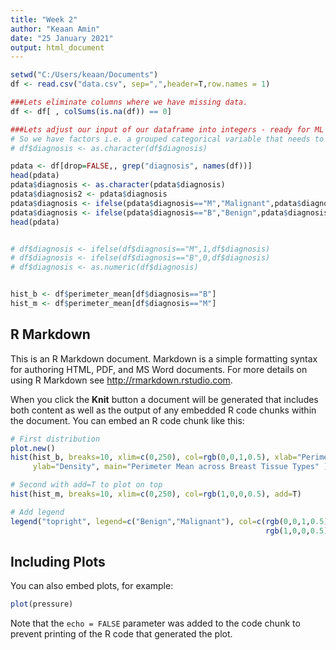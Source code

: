 ---
title: "Week 2"
author: "Keaan Amin"
date: "25 January 2021"
output: html_document
---

```{r setup, include=FALSE}
setwd("C:/Users/keaan/Documents")
df <- read.csv("data.csv", sep=",",header=T,row.names = 1)

###Lets eliminate columns where we have missing data.
df <- df[ , colSums(is.na(df)) == 0]

###Lets adjust our input of our dataframe into integers - ready for ML
# So we have factors i.e. a grouped categorical variable that needs to be converted to characters [short strings of text] -> numeric
# df$diagnosis <- as.character(df$diagnosis)

pdata <- df[drop=FALSE,, grep("diagnosis", names(df))]
head(pdata)
pdata$diagnosis <- as.character(pdata$diagnosis)
pdata$diagnosis2 <- pdata$diagnosis
pdata$diagnosis <- ifelse(pdata$diagnosis=="M","Malignant",pdata$diagnosis)
pdata$diagnosis <- ifelse(pdata$diagnosis=="B","Benign",pdata$diagnosis)
head(pdata)


# df$diagnosis <- ifelse(df$diagnosis=="M",1,df$diagnosis)
# df$diagnosis <- ifelse(df$diagnosis=="B",0,df$diagnosis)
# df$diagnosis <- as.numeric(df$diagnosis)


hist_b <- df$perimeter_mean[df$diagnosis=="B"]
hist_m <- df$perimeter_mean[df$diagnosis=="M"]
```

## R Markdown

This is an R Markdown document. Markdown is a simple formatting syntax for authoring HTML, PDF, and MS Word documents. For more details on using R Markdown see <http://rmarkdown.rstudio.com>.

When you click the **Knit** button a document will be generated that includes both content as well as the output of any embedded R code chunks within the document. You can embed an R code chunk like this:

```{r cars}

# First distribution
plot.new()
hist(hist_b, breaks=10, xlim=c(0,250), col=rgb(0,0,1,0.5), xlab="Perimeter Mean", 
     ylab="Density", main="Perimeter Mean across Breast Tissue Types" )

# Second with add=T to plot on top
hist(hist_m, breaks=10, xlim=c(0,250), col=rgb(1,0,0,0.5), add=T)

# Add legend
legend("topright", legend=c("Benign","Malignant"), col=c(rgb(0,0,1,0.5), 
                                                         rgb(1,0,0,0.5)), pt.cex=2, pch=15 )

```

## Including Plots

You can also embed plots, for example:

```{r pressure, echo=FALSE}
plot(pressure)
```

Note that the `echo = FALSE` parameter was added to the code chunk to prevent printing of the R code that generated the plot.
